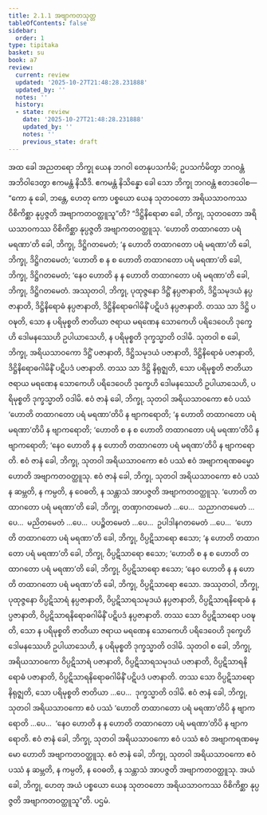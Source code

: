 ```yaml
---
title: 2.1.1 အဗျာကတသုတ္တ
tableOfContents: false
sidebar:
  order: 1
type: tipitaka
basket: su
book: a7
review:
  current: review
  updated: '2025-10-27T21:48:28.231888'
  updated_by: ''
  notes: ''
  history:
  - state: review
    date: '2025-10-27T21:48:28.231888'
    updated_by: ''
    notes: ''
    previous_state: draft
---
```



<ReviewStatus review={frontmatter.review} showDetails={true} />

<HypothesisAnnotation frontmatter={frontmatter} />

<DynamicBreadcrumb />

<Division number="54" book="a7" e="ch" v="16" p="448">

<Paragraph number="329" book="a7">
အထ ခေါ အညတရော ဘိက္ခု ယေန ဘဂဝါ တေနုပသင်္ကမိ; ဥပသင်္ကမိတွာ ဘဂဝန္တံ အဘိဝါဒေတွာ ဧကမန္တံ နိသီဒိ. ဧကမန္တံ နိသိန္နော ခေါ သော ဘိက္ခု ဘဂဝန္တံ ဧတဒဝေါစ—  “ကော နု ခေါ, ဘန္တေ, ဟေတု ကော ပစ္စယော ယေန သုတဝတော အရိယသာဝကဿ ဝိစိကိစ္ဆာ နုပ္ပဇ္ဇတိ အဗျာကတဝတ္ထူသူ”တိ?
</Paragraph>

<Paragraph number="330" book="a7">
“ဒိဋ္ဌိနိရောဓာ ခေါ, ဘိက္ခု, သုတဝတော အရိယသာဝကဿ ဝိစိကိစ္ဆာ နုပ္ပဇ္ဇတိ အဗျာကတဝတ္ထူသု. ‘ဟောတိ တထာဂတော ပရံ မရဏာ’တိ ခေါ, ဘိက္ခု, ဒိဋ္ဌိဂတမေတံ; ‘န ဟောတိ တထာဂတော ပရံ မရဏာ’တိ ခေါ, ဘိက္ခု, ဒိဋ္ဌိဂတမေတံ; ‘ဟောတိ စ န စ ဟောတိ တထာဂတော ပရံ မရဏာ’တိ ခေါ, ဘိက္ခု, ဒိဋ္ဌိဂတမေတံ; ‘နေဝ ဟောတိ န န ဟောတိ တထာဂတော ပရံ မရဏာ’တိ ခေါ, ဘိက္ခု, ဒိဋ္ဌိဂတမေတံ. အဿုတဝါ, ဘိက္ခု, ပုထုဇ္ဇနော ဒိဋ္ဌိံ နပ္ပဇာနာတိ, ဒိဋ္ဌိသမုဒယံ နပ္ပဇာနာတိ, ဒိဋ္ဌိနိရောဓံ နပ္ပဇာနာတိ, ဒိဋ္ဌိနိရောဓဂါမိနိံ ပဋိပဒံ နပ္ပဇာနာတိ. တဿ သာ ဒိဋ္ဌိ ပဝဍ္ဎတိ, သော န ပရိမုစ္စတိ ဇာတိယာ ဇရာယ မရဏေန သောကေဟိ ပရိဒေဝေဟိ ဒုက္ခေဟိ ဒေါမနဿေဟိ ဥပါယာသေဟိ, န ပရိမုစ္စတိ ဒုက္ခသ္မာတိ ဝဒါမိ.
</Paragraph>

<Paragraph number="331" book="a7">
သုတဝါ စ ခေါ, ဘိက္ခု, အရိယသာဝကော ဒိဋ္ဌိံ ပဇာနာတိ, ဒိဋ္ဌိသမုဒယံ ပဇာနာတိ, ဒိဋ္ဌိနိရောဓံ ပဇာနာတိ, ဒိဋ္ဌိနိရောဓဂါမိနိံ ပဋိပဒံ ပဇာနာတိ. တဿ သာ ဒိဋ္ဌိ နိရုဇ္ဈတိ, သော ပရိမုစ္စတိ ဇာတိယာ ဇရာယ မရဏေန သောကေဟိ ပရိဒေဝေဟိ ဒုက္ခေဟိ ဒေါမနဿေဟိ ဥပါယာသေဟိ, ပရိမုစ္စတိ ဒုက္ခသ္မာတိ ဝဒါမိ. ဧဝံ ဇာနံ ခေါ, ဘိက္ခု, သုတဝါ အရိယသာဝကော ဧဝံ ပဿံ ‘ဟောတိ တထာဂတော ပရံ မရဏာ’တိပိ န ဗျာကရောတိ; ‘န ဟောတိ တထာဂတော ပရံ မရဏာ’တိပိ န ဗျာကရောတိ; ‘ဟောတိ စ န စ ဟောတိ တထာဂတော ပရံ မရဏာ’တိပိ န ဗျာကရောတိ; ‘နေဝ ဟောတိ န န ဟောတိ တထာဂတော ပရံ မရဏာ’တိပိ န ဗျာကရောတိ. ဧဝံ ဇာနံ ခေါ, ဘိက္ခု, သုတဝါ အရိယသာဝကော ဧဝံ ပဿံ ဧဝံ အဗျာကရဏဓမ္မော ဟောတိ အဗျာကတဝတ္ထူသု. ဧဝံ ဇာနံ ခေါ, ဘိက္ခု, သုတဝါ အရိယသာဝကော ဧဝံ ပဿံ န ဆမ္ဘတိ, န ကမ္ပတိ, န ဝေဓတိ, န သန္တာသံ အာပဇ္ဇတိ အဗျာကတဝတ္ထူသု.
</Paragraph>

<Paragraph number="332" book="a7">
‘ဟောတိ တထာဂတော ပရံ မရဏာ’တိ ခေါ, ဘိက္ခု, တဏှာဂတမေတံ …ပေ…  သညာဂတမေတံ …ပေ…  မညိတမေတံ …ပေ…  ပပဉ္စိတမေတံ …ပေ…  ဥပါဒါနဂတမေတံ …ပေ…  ‘ဟောတိ တထာဂတော ပရံ မရဏာ’တိ ခေါ, ဘိက္ခု, ဝိပ္ပဋိသာရော ဧသော; ‘န ဟောတိ တထာဂတော ပရံ မရဏာ’တိ ခေါ, ဘိက္ခု, ဝိပ္ပဋိသာရော ဧသော; ‘ဟောတိ စ န စ ဟောတိ တထာဂတော ပရံ မရဏာ’တိ ခေါ, ဘိက္ခု, ဝိပ္ပဋိသာရော ဧသော; ‘နေဝ ဟောတိ န န ဟောတိ တထာဂတော ပရံ မရဏာ’တိ ခေါ, ဘိက္ခု, ဝိပ္ပဋိသာရော ဧသော. အဿုတဝါ, ဘိက္ခု, ပုထုဇ္ဇနော ဝိပ္ပဋိသာရံ နပ္ပဇာနာတိ, ဝိပ္ပဋိသာရသမုဒယံ နပ္ပဇာနာတိ, ဝိပ္ပဋိသာရနိရောဓံ နပ္ပဇာနာတိ, ဝိပ္ပဋိသာရနိရောဓဂါမိနိံ ပဋိပဒံ နပ္ပဇာနာတိ. တဿ သော ဝိပ္ပဋိသာရော ပဝဍ္ဎတိ, သော န ပရိမုစ္စတိ ဇာတိယာ ဇရာယ မရဏေန သောကေဟိ ပရိဒေဝေဟိ ဒုက္ခေဟိ ဒေါမနဿေဟိ ဥပါယာသေဟိ, န ပရိမုစ္စတိ ဒုက္ခသ္မာတိ ဝဒါမိ.
</Paragraph>

<Paragraph number="333" book="a7">
သုတဝါ စ ခေါ, ဘိက္ခု, အရိယသာဝကော ဝိပ္ပဋိသာရံ ပဇာနာတိ, ဝိပ္ပဋိသာရသမုဒယံ ပဇာနာတိ, ဝိပ္ပဋိသာရနိရောဓံ ပဇာနာတိ, ဝိပ္ပဋိသာရနိရောဓဂါမိနိံ ပဋိပဒံ ပဇာနာတိ. တဿ သော ဝိပ္ပဋိသာရော နိရုဇ္ဈတိ, သော ပရိမုစ္စတိ ဇာတိယာ …ပေ…  ဒုက္ခသ္မာတိ ဝဒါမိ. ဧဝံ ဇာနံ ခေါ, ဘိက္ခု, သုတဝါ အရိယသာဝကော ဧဝံ ပဿံ ‘ဟောတိ တထာဂတော ပရံ မရဏာ’တိပိ န ဗျာကရောတိ …ပေ…  ‘နေဝ ဟောတိ န န ဟောတိ တထာဂတော ပရံ မရဏာ’တိပိ န ဗျာကရောတိ. ဧဝံ ဇာနံ ခေါ, ဘိက္ခု, သုတဝါ အရိယသာဝကော ဧဝံ ပဿံ ဧဝံ အဗျာကရဏဓမ္မော ဟောတိ အဗျာကတဝတ္ထူသု. ဧဝံ ဇာနံ ခေါ, ဘိက္ခု, သုတဝါ အရိယသာဝကော ဧဝံ ပဿံ န ဆမ္ဘတိ, န ကမ္ပတိ, န ဝေဓတိ, န သန္တာသံ အာပဇ္ဇတိ အဗျာကတဝတ္ထူသု. အယံ ခေါ, ဘိက္ခု, ဟေတု အယံ ပစ္စယော ယေန သုတဝတော အရိယသာဝကဿ ဝိစိကိစ္ဆာ နုပ္ပဇ္ဇတိ အဗျာကတဝတ္ထူသူ”တိ.

</Paragraph>
</Division>

<Paragraph number="334" type="center" book="a7">
ပဌမံ.
</Paragraph>
